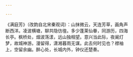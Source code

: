 ```yaml
---

---
```


《满庭芳》（改韵自北宋秦观词）：山抹微云，天连芳草，画角声断西洋。凌波横塘，聊共隐彷徨。多少蓬莱仙眷，同游历，四海长亭。枫桥处，烟波荡漾，远山独相望。意兴当此际，夜阑灯梦，故城神游。漫留得，潇湘暮雨无谋。此去何时见也？襟袖上，空留余幽。醉心处，长城内外，钟仪还楚奏。



<html>

<head>
<title>W3.CSS</title>
<meta name="viewport" content="width=device-width, initial-scale=1">
<meta content="text/html; charset=iso-8859-2" http-equiv="Content-Type">
<link rel="stylesheet" href="https://www.w3schools.com/w3css/4/w3.css">
<style>
* {box-sizing: border-box;}
body {font-family: Verdana, sans-serif;}
.mySlides {display: none;}
img {text-align:baseline;}

</style>
</head>
<body>

<div class="w3-content w3-section" style="max-width:600px">
  <img class="mySlides" src="images/Sydney.jpg" style="width:100%">
  <img class="mySlides" src="images/Chicago.jpg" style="width:100%">
  <img class="mySlides" src="images/Tokyo.jpg" style="width:100%">
  <img class="mySlides" src="images/Paris.jpg" style="width:100%">
  <img class="mySlides" src="images/Beijing.jpg" style="width:100%">
  <img class="mySlides" src="images/Hawaii.jpg" style="width:100%">
  <img class="mySlides" src="images/Geneva.jpg" style="width:100%">
  <img class="mySlides" src="images/Innsbruck.jpg" style="width:100%">
  <img class="mySlides" src="images/NY.jpg" style="width:100%">
  <img class="mySlides" src="images/SF.jpg" style="width:100%">
  <img class="mySlides" src="images/Sydney-Bridge.jpg" style="width:100%">
</div>

<script>
var myIndex = 0;
carousel();

function carousel() {
  var i;
  var x = document.getElementsByClassName("mySlides");
  for (i = 0; i < x.length; i++) {
    x[i].style.display = "none";  
  }
  myIndex++;
  if (myIndex > x.length) {myIndex = 1}    
  x[myIndex-1].style.display = "block";  
  setTimeout(carousel, 3000); // Change image every 3 seconds
}
</script>
</body>
</html>